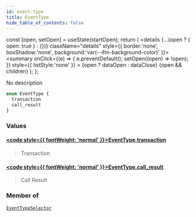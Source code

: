 ```yaml
---
id: event-type
title: EventType
hide_table_of_contents: false
---
```







  const [open, setOpen] = useState(startOpen);
  return (
    <details {...(open ? { open: true } : {})} className="details" style={{ border:'none', boxShadow:'none', background:'var(--ifm-background-color)' }}>
      <summary
        onClick={(e) => {
          e.preventDefault();
          setOpen((open) => !open);
        }}
        style={{ listStyle:'none' }}
      >
      {open ? dataOpen : dataClose}
      </summary>
      {open && children}
    </details>
  );
};








No description


```graphql
enum EventType {
  transaction
  call_result
}
```




### Values

#### [<code style={{ fontWeight: 'normal' }}>EventType.<b>transaction</b></code>](#)  
> 
> 
> Transaction
> 

#### [<code style={{ fontWeight: 'normal' }}>EventType.<b>call_result</b></code>](#)  
> 
> 
> Call Result
> 



### Member of

[`EventTypeSelector`](/docs/v1/graphql-reference/inputs/event-type-selector)  <Badge class="secondary" text="input"/>

